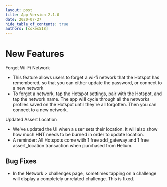 ```yaml
---
layout: post
title: App Version 2.1.0
date: 2020-07-27
hide_table_of_contents: true
authors: [cokes518]
---
```


# New Features

Forget Wi-Fi Network

- This feature allows users to forget a wi-fi network that the Hotspot has remembered, so that you
  can either update the password, or connect to a new network
- To forget a network, tap the Hotspot settings, pair with the Hotspot, and tap the network name.
  The app will cycle through all the networks profiles saved on the Hotspot until they're all
  forgotten. Then you can connect to a new network.

<!--truncate-->

Updated Assert Location

- We've updated the UI when a user sets their location. It will also show how much HNT needs to be
  burned in order to update location.
- A reminder: All Hotspots come with 1 free add_gateway and 1 free assert_location transaction when
  purchased from Helium.

## Bug Fixes

- In the Network > challenges page, sometimes tapping on a challenge will display a completely
  unrelated challenge. This is fixed.
